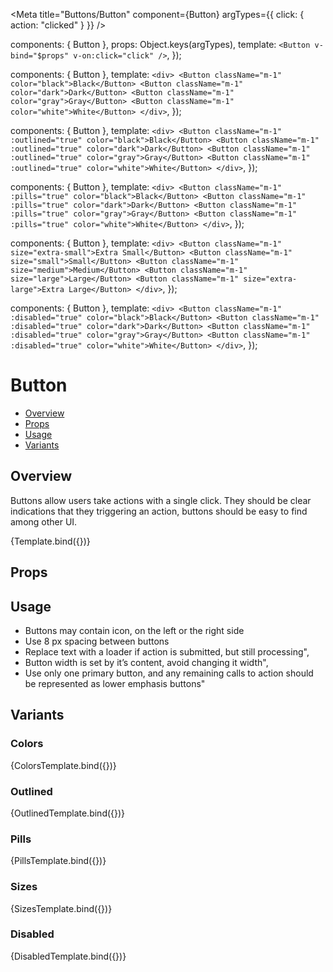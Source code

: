 
<Meta
  title="Buttons/Button"
  component={Button}
  argTypes={{ click: { action: "clicked" } }}
/>

  components: { Button },
  props: Object.keys(argTypes),
  template: `<Button v-bind="$props" v-on:click="click" />`,
});

  components: { Button },
  template: `
    <div>
      <Button className="m-1" color="black">Black</Button>
      <Button className="m-1" color="dark">Dark</Button>
      <Button className="m-1" color="gray">Gray</Button>
      <Button className="m-1" color="white">White</Button>
    </div>
  `,
});

  components: { Button },
  template: `
    <div>
      <Button className="m-1" :outlined="true" color="black">Black</Button>
      <Button className="m-1" :outlined="true" color="dark">Dark</Button>
      <Button className="m-1" :outlined="true" color="gray">Gray</Button>
      <Button className="m-1" :outlined="true" color="white">White</Button>
    </div>
  `,
});


  components: { Button },
  template: `
    <div>
      <Button className="m-1" :pills="true" color="black">Black</Button>
      <Button className="m-1" :pills="true" color="dark">Dark</Button>
      <Button className="m-1" :pills="true" color="gray">Gray</Button>
      <Button className="m-1" :pills="true" color="white">White</Button>
    </div>
  `,
});

  components: { Button },
  template: `
    <div>
      <Button className="m-1" size="extra-small">Extra Small</Button>
      <Button className="m-1" size="small">Small</Button>
      <Button className="m-1" size="medium">Medium</Button>
      <Button className="m-1" size="large">Large</Button>
      <Button className="m-1" size="extra-large">Extra Large</Button>
    </div>
  `,
});

  components: { Button },
  template: `
    <div>
      <Button className="m-1" :disabled="true" color="black">Black</Button>
      <Button className="m-1" :disabled="true" color="dark">Dark</Button>
      <Button className="m-1" :disabled="true" color="gray">Gray</Button>
      <Button className="m-1" :disabled="true" color="white">White</Button>
    </div>
  `,
});

# Button

- [Overview](#overview)
- [Props](#props)
- [Usage](#usage)
- [Variants](#variants)

## Overview

Buttons allow users take actions with a single click. They should be clear indications that they triggering an action, buttons should be easy to find among other UI.

<Canvas>
  <Story name="Overview" args={{ label: "Button" }}>
    {Template.bind({})}
  </Story>
</Canvas>

## Props

<ArgsTable story="Overview" />

## Usage
- Buttons may contain icon, on the left or the right side
- Use 8 px spacing between buttons
- Replace text with a loader if action is submitted, but still processing",
- Button width is set by it’s content, avoid changing it width",
- Use only one primary button, and any remaining calls to action should be represented as lower emphasis buttons"

## Variants

### Colors
<Canvas>
  <Story name="Colors">
    {ColorsTemplate.bind({})}
  </Story>
</Canvas>

### Outlined
<Canvas>
  <Story name="Outlined">
    {OutlinedTemplate.bind({})}
  </Story>
</Canvas>

### Pills
<Canvas>
  <Story name="Pills">
    {PillsTemplate.bind({})}
  </Story>
</Canvas>

### Sizes
<Canvas>
  <Story name="Sizes">
    {SizesTemplate.bind({})}
  </Story>
</Canvas>

### Disabled
<Canvas>
  <Story name="Disabled">
    {DisabledTemplate.bind({})}
  </Story>
</Canvas>
